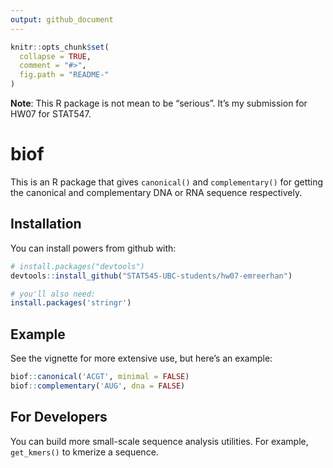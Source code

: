 ```yaml
---
output: github_document
---
```


<!-- README.md is generated from README.Rmd. Please edit that file -->

```r
knitr::opts_chunk$set(
  collapse = TRUE,
  comment = "#>",
  fig.path = "README-"
)
```

__Note__: This R package is not mean to be "serious". It's my submission for HW07 for STAT547.

# biof

This is an R package that gives `canonical()` and `complementary()` for getting the canonical and complementary DNA or RNA sequence respectively.

## Installation

You can install powers from github with:

```r
# install.packages("devtools")
devtools::install_github("STAT545-UBC-students/hw07-emreerhan")

# you'll also need:
install.packages('stringr')
```

## Example

See the vignette for more extensive use, but here's an example:

```r
biof::canonical('ACGT', minimal = FALSE)
biof::complementary('AUG', dna = FALSE)
```

## For Developers

You can build more small-scale sequence analysis utilities. For example, `get_kmers()` to kmerize a sequence.
